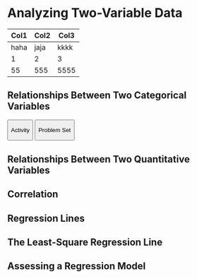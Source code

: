 # Analyzing Two-Variable Data

| Col1 | Col2 | Col3 |
|------|------|------|
| haha | jaja | kkkk |
| 1    | 2    | 3    |
| 55   | 555  | 5555 |

## Relationships Between Two Categorical Variables

::: text-center
<button onclick="document.location=&#39;https://www.youtube.com/&#39;">

Activity

</button>

<button onclick="document.location=&#39;https://www.youtube.com/&#39;">

Problem Set

</button>
:::

## Relationships Between Two Quantitative Variables

## Correlation

## Regression Lines

## The Least-Square Regression Line

## Assessing a Regression Model
